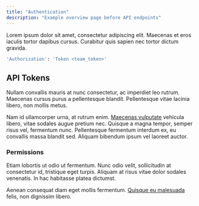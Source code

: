 ```yaml
---
title: "Authentication"
description: "Example overview page before API endpoints"
---
```


Lorem ipsum dolor sit amet, consectetur adipiscing elit. Maecenas et eros iaculis tortor dapibus cursus. Curabitur quis sapien nec tortor dictum gravida.

```bash
'Authorization': 'Token <team_token>'
```

## API Tokens

Nullam convallis mauris at nunc consectetur, ac imperdiet leo rutrum. Maecenas cursus purus a pellentesque blandit. Pellentesque vitae lacinia libero, non mollis metus.

Nam id ullamcorper urna, at rutrum enim. [Maecenas vulputate](/introduction) vehicula libero, vitae sodales augue pretium nec. Quisque a magna tempor, semper risus vel, fermentum nunc. Pellentesque fermentum interdum ex, eu convallis massa blandit sed. Aliquam bibendum ipsum vel laoreet auctor.

### Permissions

Etiam lobortis ut odio ut fermentum. Nunc odio velit, sollicitudin at consectetur id, tristique eget turpis. Aliquam at risus vitae dolor sodales venenatis. In hac habitasse platea dictumst.

Aenean consequat diam eget mollis fermentum. [Quisque eu malesuada](/introduction) felis, non dignissim libero.

